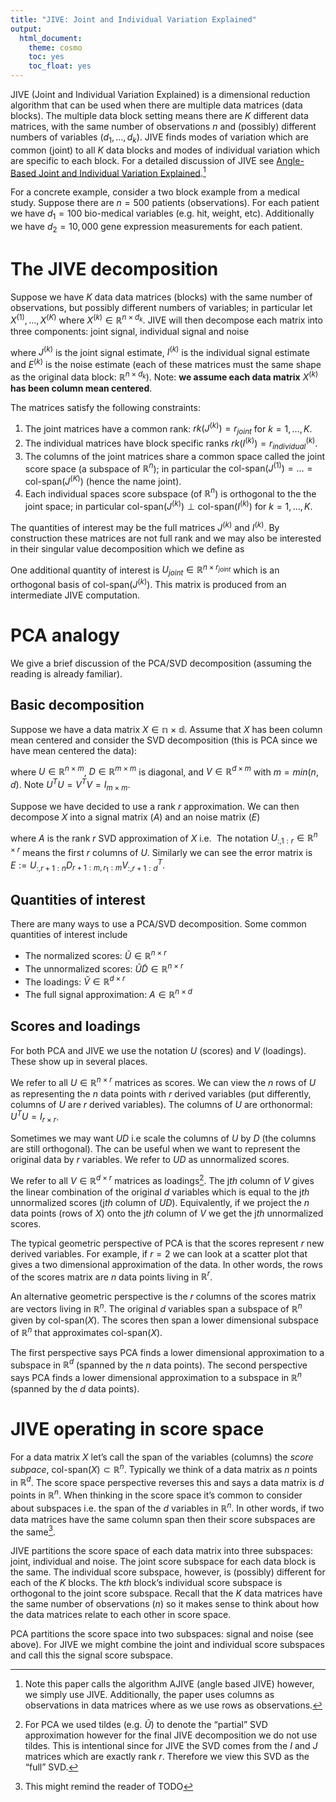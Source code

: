 ```yaml
---
title: "JIVE: Joint and Individual Variation Explained"
output:
  html_document:
    theme: cosmo
    toc: yes
    toc_float: yes
---
```




JIVE (Joint and Individual Variation Explained) is a dimensional reduction algorithm that can be used when there are multiple data matrices (data blocks). The multiple data block setting means there are $K$ different data matrices, with the same number of observations $n$ and (possibly) different numbers of variables ($d_1, \dots, d_k$). JIVE finds modes of variation which are common (joint) to all $K$ data blocks and modes of individual variation which are specific to each block. For a detailed discussion of JIVE see [Angle-Based Joint and Individual Variation Explained](https://arxiv.org/pdf/1704.02060.pdf).^[Note this paper calls the algorithm AJIVE (angle based JIVE) however, we simply use JIVE. Additionally, the paper uses columns as observations in data matrices where as we use rows as observations.]

For a concrete example, consider a two block example from a medical study. Suppose there are $n=500$ patients (observations). For each patient we have $d_1 = 100$ bio-medical variables (e.g. hit, weight, etc). Additionally we have $d_2 = 10,000$ gene expression measurements for each patient.

<!--
For a concrete example, consider the folowing 4 block example from Ciriello et al (2015). We have 616 breast cancer tumor samples (observations).  For each tumor sample, there are measurements of 16615 gene expression features (block 1), 24174 copy number variations features (block 2), 187 reverse phase protein array features (block 3) and 18256 mutation features (block 4). The four blocks have dimensions $X^{(1)} \in \mathbb{R}^{616 \times 16615}$, $X^{(2)} \in \mathbb{R}^{616 \times 24174}$, $X^{(3)} \in \mathbb{R}^{616 \times 187}$, $X^{(4)} \in \mathbb{R}^{616 \times 18256}$.

Related algorithms include Priniciapl Component Analysis (PCA), Cannonical Correlation Analysis (CCA), and multiple block factor analysis (Abdi et al. 2013). PCA works on a single block (ignores interations). Standard CCA only works only on $K=2$ blocks and finds only directions of common variation. Many existing multi block methods are sensitive to scale heterogeniety between different blocks. See the [AJIVE](https://arxiv.org/pdf/1704.02060.pdf) paper for a discussion of comparisons between JIVE and other multi-block methods.

-->


# **The JIVE decomposition**

Suppose we have $K$ data data matrices (blocks) with the same number of observations, but possibly different numbers of variables; in particular let $X^{(1)}, \dots, X^{(K)}$ where $X^{(k)} \in \mathbb{R}^{n \times d_k}$. JIVE will then decompose each matrix into three components: joint signal, individual signal and noise

\begin{equation}
X^{(k)} = J^{(k)} + I^{(k)} + E^{(k)}
\end{equation}

where $J^{(k)}$ is the joint signal estimate, $I^{(k)}$ is the individual signal estimate and $E^{(k)}$ is the noise estimate (each of these matrices must the same shape as the original data block: $\mathbb{R}^{n \times d_k}$). Note: **we assume each data matrix** $X^{(k)}$ **has been column mean centered**.


The matrices satisfy the following constraints:

1. The joint matrices have a common rank: $rk(J^{(k)}) = r_{joint}$ for $k=1, \dots, K$.
2. The individual matrices have block specific ranks $rk(I^{(k)}) = r_{individual}^{(k)}$.
3. The columns of the joint matrices share a common space called the joint score space (a subspace of $\mathbb{R}^n$); in particular the $\text{col-span}(J^{(1)}) = \dots = \text{col-span}(J^{(K)})$ (hence the name joint).
4. Each individual spaces score subspace (of $\mathbb{R}^n$) is orthogonal to the the joint space; in particular $\text{col-span}(J^{(k)}) \perp \text{col-span}(I^{(k)})$ for $k=1, \dots, K$.

The quantities of interest may be the full matrices $J^{(k)}$ and $I^{(k)}$. By construction these matrices are not full rank and we may also be interested in their singular value decomposition which we define as

\begin{align}
& U^{(k)}_{joint}, D^{(k)}_{joint}, V^{(k)}_{joint} = \text{rank } r_{joint} \text{ SVD of } J^{(k)} \\

& U^{(k)}_{individual}, D^{(k)}_{individual}, V^{(k)}_{individual} = \text{rank } r_{individual}^{{k}} \text{ SVD of } I^{(k)}
\end{align}

One additional quantity of interest is $U_{joint} \in \mathbb{R}^{n \times r_{joint}}$ which is an orthogonal basis of $\text{col-span}(J^{(k)})$. This matrix is produced from an intermediate JIVE computation. 

# **PCA analogy**
We give a brief discussion of the PCA/SVD decomposition (assuming the reading is already familiar).

## Basic decomposition
Suppose we have a data matrix $X \in \mathbb{n \times d}$. Assume that $X$ has been column mean centered and consider the SVD decomposition (this is PCA since we have mean centered the data):

\begin{equation}
X = U D V^T.
\end{equation}
where $U \in \mathbb{R}^{n \times m}$, $D \in \mathbb{R}^{m \times m}$ is diagonal, and $V \in \mathbb{R}^{d \times m}$ with $m = min(n, d)$. Note $U^TU = V^TV = I_{m \times m}$. 

Suppose we have decided to use a rank $r$ approximation. We can then decompose $X$ into a signal matrix ($A$) and an noise matrix ($E$)

\begin{equation}
X = A + E,
\end{equation}
where $A$ is the rank $r$ SVD approximation of $X$ i.e. 
\begin{align}
A := & U_{:, 1:r} D_{1:r, 1:r} V_{:, 1:r}^T \\
 = & \widetilde{U}, \widetilde{D} \widetilde{V}^T
\end{align}
The notation $U_{:, 1:r} \in \mathbb{R}^{n \times r}$ means the first $r$ columns of $U$. Similarly we can see the error matrix is $E :=U_{:, r+1:n} D_{r+1:m, r_1:m} V_{:, r+1:d}^T$.

## Quantities of interest

There are many ways to use a PCA/SVD decomposition. Some common quantities of interest include

- The normalized scores: $\widetilde{U} \in \mathbb{R}^{n \times r}$
- The unnormalized scores: $\widetilde{U}\widetilde{D} \in \mathbb{R}^{n \times r}$
- The loadings: $\widetilde{V} \in \mathbb{R}^{d \times r}$
- The full signal approximation: $A \in \mathbb{R}^{n \times d}$


## Scores and loadings

For both PCA and JIVE we use the notation $U$ (scores) and $V$ (loadings). These show up in several places.

We refer to all $U \in \mathbb{R}^{n \times r}$ matrices as scores. We can view the $n$ rows of $U$ as representing the $n$ data points with $r$ derived variables (put differently, columns of $U$ are $r$ derived variables). The columns of $U$ are orthonormal: $U^TU = I_{r \times r}$.

Sometimes we may want $UD$ i.e scale the columns of $U$ by $D$ (the columns are still orthogonal). The can be useful when we want to represent the original data by $r$ variables. We refer to $UD$ as unnormalized scores.

We refer to all $V\in \mathbb{R}^{d \times r}$ matrices as loadings^[For PCA we used tildes (e.g. $\widetilde{U}$) to denote the "partial" SVD approximation however for the final JIVE decomposition we do not use tildes. This is intentional since for JIVE the SVD comes from the $I$ and $J$ matrices which are exactly rank $r$. Therefore we view this SVD as the "full" SVD.]. The j$th$ column of $V$ gives the linear combination of the original $d$ variables which is equal to the j$th$ unnormalized scores (j$th$ column of $UD$). Equivalently, if we project the $n$ data points (rows of $X$) onto the j$th$ column of $V$ we get the j$th$ unnormalized scores. 

The typical geometric perspective of PCA is that the scores represent $r$ new derived variables. For example, if $r = 2$ we can look at a scatter plot that gives a two dimensional approximation of the data. In other words, the rows of the scores matrix are $n$ data points living in $\mathbb{R}^r$. 

An alternative geometric perspective is the $r$ columns of the scores matrix are vectors living in $\mathbb{R}^n$. The original $d$ variables span a subspace of $\mathbb{R}^n$ given by $\text{col-span}(X)$. The scores then span a lower dimensional subspace of $\mathbb{R}^n$ that approximates $\text{col-span}(X)$.

The first perspective says PCA finds a lower dimensional approximation to a subspace in $\mathbb{R}^d$ (spanned by the $n$ data points). The second perspective says PCA finds a lower dimensional approximation to a subspace in $\mathbb{R}^n$ (spanned by the $d$ data points).

# **JIVE operating in score space**

For a data matrix $X$ let's call the span of the variables (columns) the *score subpace*, $\text{col-span}(X) \subset \mathbb{R}^n$. Typically we think of a data matrix as $n$ points in $\mathbb{R}^d$. The score space perspective reverses this and says a data matrix is $d$ points in $\mathbb{R}^n$. When thinking in the score space it's common to consider about subspaces i.e. the span of the $d$ variables in $\mathbb{R}^n$. In other words, if two data matrices have the same column span then their score subspaces are the same^[This might remind the reader of TODO].

JIVE partitions the score space of each data matrix into three subspaces: joint, individual and noise. The joint score subspace for each data block is the same. The individual score subspace, however, is (possibly) different for each of the $K$ blocks. The k$th$ block's individual score subspace is orthogonal to the joint score subspace. Recall that the $K$ data matrices have the same number of observations ($n$) so it makes sense to think about how the data matrices relate to each other in score space.

PCA partitions the score space into two subspaces: signal and noise (see above). For JIVE we might combine the joint and individual score subspaces and call this the signal score subspace.




<!-- $:= \text{col-span}(J)$ (where $J \in \mathbb{R}^{n \times r_{joint}}$ is a basis for the joint score subspace) -->

